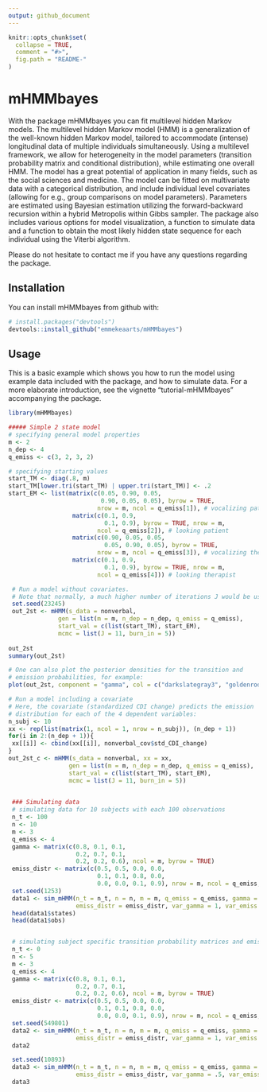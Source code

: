 ```yaml
---
output: github_document
---
```


<!-- README.md is generated from README.Rmd. Please edit that file -->

```r
knitr::opts_chunk$set(
  collapse = TRUE,
  comment = "#>",
  fig.path = "README-"
)
```

# mHMMbayes

  With the \code{R} package mHMMbayes you can fit multilevel hidden Markov 
  models. The multilevel hidden Markov model (HMM) is a generalization of the well-known
  hidden Markov model, tailored to accommodate (intense) longitudinal data of 
  multiple individuals simultaneously. Using a multilevel framework, we allow 
  for heterogeneity in the model parameters (transition probability matrix and
  conditional distribution), while estimating one overall HMM. The model has a
  great potential of application in  many fields, such as the social sciences 
  and medicine. The model can be fitted on multivariate data with a categorical 
  distribution, and include individual level covariates (allowing for e.g.,
  group comparisons on model parameters). Parameters are estimated using 
  Bayesian estimation utilizing the forward-backward recursion within a hybrid 
  Metropolis within Gibbs sampler. The package also includes various options for 
  model visualization, a function to simulate data and a function to obtain the 
  most likely hidden state sequence for each individual using the Viterbi algorithm. 
  
  Please do not hesitate to contact me if you have any questions regarding the 
  package. 

## Installation

You can install mHMMbayes from github with:

```r
# install.packages("devtools")
devtools::install_github("emmekeaarts/mHMMbayes")
```

## Usage

This is a basic example which shows you how to run the model using example data 
included with the package, and how to simulate data. For a more elaborate
introduction, see the vignette "tutorial-mHMMbayes" accompanying the package.

```r
library(mHMMbayes)

##### Simple 2 state model
# specifying general model properties
m <- 2
n_dep <- 4
q_emiss <- c(3, 2, 3, 2)

# specifying starting values
start_TM <- diag(.8, m)
start_TM[lower.tri(start_TM) | upper.tri(start_TM)] <- .2
start_EM <- list(matrix(c(0.05, 0.90, 0.05,
                          0.90, 0.05, 0.05), byrow = TRUE,
                         nrow = m, ncol = q_emiss[1]), # vocalizing patient
                  matrix(c(0.1, 0.9,
                           0.1, 0.9), byrow = TRUE, nrow = m,
                         ncol = q_emiss[2]), # looking patient
                  matrix(c(0.90, 0.05, 0.05,
                           0.05, 0.90, 0.05), byrow = TRUE,
                         nrow = m, ncol = q_emiss[3]), # vocalizing therapist
                  matrix(c(0.1, 0.9,
                           0.1, 0.9), byrow = TRUE, nrow = m,
                         ncol = q_emiss[4])) # looking therapist

 # Run a model without covariates. 
 # Note that normally, a much higher number of iterations J would be used
 set.seed(23245)
 out_2st <- mHMM(s_data = nonverbal, 
              gen = list(m = m, n_dep = n_dep, q_emiss = q_emiss), 
              start_val = c(list(start_TM), start_EM),
              mcmc = list(J = 11, burn_in = 5))
 
out_2st
summary(out_2st)

# One can also plot the posterior densities for the transition and 
# emission probabilities, for example:
plot(out_2st, component = "gamma", col = c("darkslategray3", "goldenrod"))

# Run a model including a covariate 
# Here, the covariate (standardized CDI change) predicts the emission 
# distribution for each of the 4 dependent variables:
n_subj <- 10
xx <- rep(list(matrix(1, ncol = 1, nrow = n_subj)), (n_dep + 1))
for(i in 2:(n_dep + 1)){
 xx[[i]] <- cbind(xx[[i]], nonverbal_cov$std_CDI_change)
}
out_2st_c <- mHMM(s_data = nonverbal, xx = xx, 
                 gen = list(m = m, n_dep = n_dep, q_emiss = q_emiss), 
                 start_val = c(list(start_TM), start_EM),
                 mcmc = list(J = 11, burn_in = 5))

 
 ### Simulating data
 # simulating data for 10 subjects with each 100 observations
 n_t <- 100
 n <- 10
 m <- 3
 q_emiss <- 4
 gamma <- matrix(c(0.8, 0.1, 0.1,
                   0.2, 0.7, 0.1,
                   0.2, 0.2, 0.6), ncol = m, byrow = TRUE)
 emiss_distr <- matrix(c(0.5, 0.5, 0.0, 0.0,
                         0.1, 0.1, 0.8, 0.0,
                         0.0, 0.0, 0.1, 0.9), nrow = m, ncol = q_emiss, byrow = TRUE)
 set.seed(1253)
 data1 <- sim_mHMM(n_t = n_t, n = n, m = m, q_emiss = q_emiss, gamma = gamma, 
                   emiss_distr = emiss_distr, var_gamma = 1, var_emiss = 1)
 head(data1$states)
 head(data1$obs)


 # simulating subject specific transition probability matrices and emission distributions only
 n_t <- 0
 n <- 5
 m <- 3
 q_emiss <- 4
 gamma <- matrix(c(0.8, 0.1, 0.1,
                   0.2, 0.7, 0.1,
                   0.2, 0.2, 0.6), ncol = m, byrow = TRUE)
 emiss_distr <- matrix(c(0.5, 0.5, 0.0, 0.0,
                         0.1, 0.1, 0.8, 0.0,
                         0.0, 0.0, 0.1, 0.9), nrow = m, ncol = q_emiss, byrow = TRUE)
 set.seed(549801)
 data2 <- sim_mHMM(n_t = n_t, n = n, m = m, q_emiss = q_emiss, gamma = gamma, 
                   emiss_distr = emiss_distr, var_gamma = 1, var_emiss = 1)
 data2

 set.seed(10893)
 data3 <- sim_mHMM(n_t = n_t, n = n, m = m, q_emiss = q_emiss, gamma = gamma, 
                   emiss_distr = emiss_distr, var_gamma = .5, var_emiss = .5)
 data3


```
